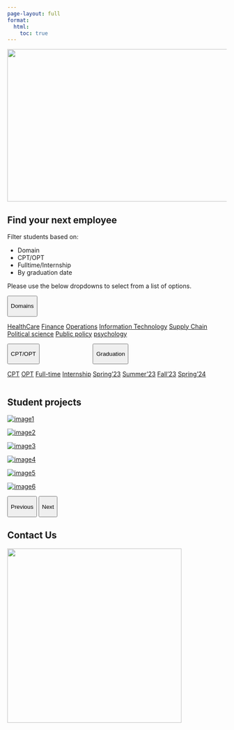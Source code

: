 ```yaml
---
page-layout: full
format:
  html:
    toc: true
---
```


<!-- Center Align main image -->

::: {.d-flex .justify-content-center}
<img src="images/DACSS_People.png" class="rounded" width="700" height="350"/>
:::

## Find your next employee

Filter students based on:

-   Domain
-   CPT/OPT
-   Fulltime/Internship
-   By graduation date

Please use the below dropdowns to select from a list of options.

<!-- Include the CSS files -->

<link rel="stylesheet" href="https://maxcdn.bootstrapcdn.com/bootstrap/4.0.0/css/bootstrap.min.css" integrity="sha384-Gn5384xqQ1aoWXA+058RXPxPg6fy4IWvTNh0E263XmFcJlSAwiGgFAW/dAiS6JXm" crossorigin="anonymous">

<!-- Include the JavaScript files -->

```{=html}
<script src="https://code.jquery.com/jquery-3.2.1.slim.min.js" integrity="sha384-KJ3o2DKtIkvYIK3UENzmM7KCkRr/rE9/Qpg6aAZGJwFDMVNA/GpGFF93hXpG5KkN" crossorigin="anonymous"></script>
```
```{=html}
<script src="https://cdnjs.cloudflare.com/ajax/libs/popper.js/1.12.9/umd/popper.min.js" integrity="sha384-ApNbgh9B+Y1QKtv3Rn7W3mgPxhU9K/ScQsAP7hUibX39j7fakFPskvXusvfa0b4Q" crossorigin="anonymous"></script>
```
```{=html}
<script src="https://maxcdn.bootstrapcdn.com/bootstrap/4.0.0/js/bootstrap.min.js" integrity="sha384-JZR6Spejh4U02d8jOt6vLEHfe/JQGiRRSQQxSfFWpi1MquVdAyjUar5+76PVCmYl" crossorigin="anonymous"></script>
```
```{=html}
<style>
.dropdown {
display: inline-block;
}
</style>
```
::: dropdown
<button class="btn btn-secondary dropdown-toggle" type="button" id="domainDropdown" data-toggle="dropdown" aria-haspopup="true" aria-expanded="false">

Domains

</button>

::: {.dropdown-menu aria-labelledby="dropdownMenuButton"}
<a class="dropdown-item" href="./people.html#category=healthcare" target="_blank">HealthCare</a> <a class="dropdown-item" href="./people.html#category=finance" target="_blank">Finance</a> <a class="dropdown-item" href="./people.html#category=operations" target="_blank">Operations</a> <a class="dropdown-item" href="./people.html#category=it" target="_blank">Information Technology</a> <a class="dropdown-item" href="./people.html#category=supply_chain" target="_blank">Supply Chain</a> <a class="dropdown-item" href="./people.html#category=political_science" target="_blank">Political science</a> <a class="dropdown-item" href="./people.html#category=public_policy" target="_blank">Public policy</a> <a class="dropdown-item" href="./people.html#category=psychology" target="_blank">psychology</a>
:::
:::

::: dropdown
<button class="btn btn-secondary dropdown-toggle" type="button" id="otherDropdown" data-toggle="dropdown" aria-haspopup="true" aria-expanded="false">

CPT/OPT

</button>

::: {.dropdown-menu aria-labelledby="dropdownMenuButton"}
<a class="dropdown-item" href="./people.html#category=cpt" target="_blank">CPT</a> <a class="dropdown-item" href="./people.html#category=opt" target="_blank">OPT</a> <a class="dropdown-item" href="./people.html#category=full_time" target="_blank">Full-time</a> <a class="dropdown-item" href="./people.html#category=internship" target="_blank">Internship</a>
:::
:::

::: dropdown
<button class="btn btn-secondary dropdown-toggle" type="button" id="graduationDropdown" data-toggle="dropdown" aria-haspopup="true" aria-expanded="false">

Graduation

</button>

::: {.dropdown-menu aria-labelledby="dropdownMenuButton"}
<a class="dropdown-item" href="./people.html#category=spring23" target="_blank">Spring'23</a> <a class="dropdown-item" href="./people.html#category=summer23" target="_blank">Summer'23</a> <a class="dropdown-item" href="./people.html#category=fall23" target="_blank">Fall'23</a> <a class="dropdown-item" href="./people.html#category=spring24" target="_blank">Spring'24</a>
:::
:::

## Student projects

<link href="https://cdn.jsdelivr.net/npm/bootstrap@5.0.0-beta3/dist/css/bootstrap.min.css" rel="stylesheet" integrity="sha384-eOJMYsd53ii+scO/bJGFsiCZc+5NDVN2yr8+0RDqr0Ql0h+rP48ckxlpbzKgwra6" crossorigin="anonymous">

::: {#studentProjects .carousel .slide .w-100 .d-flex .justify-content-center data-ride="carousel"}
::: carousel-inner
::: {.carousel-item .active}
::: row
::: col-4
<a href="https://example1.com" target="_blank"> <img src="images/image1.jpg" alt="image1" class="img-fluid"/> </a>
:::

::: col-4
<a href="https://example2.com" target="_blank"> <img src="images/image2.jpg" alt="image2" class="img-fluid"/> </a>
:::

::: col-4
<a href="https://example3.com" target="_blank"> <img src="images/image3.jpg" alt="image3" class="img-fluid"/> </a>
:::
:::
:::

::: carousel-item
::: row
::: col-4
<a href="https://example4.com" target="_blank"> <img src="images/image4.jpg" alt="image4" class="img-fluid"/> </a>
:::

::: col-4
<a href="https://example5.com" target="_blank"> <img src="images/image5.jpg" alt="image5" class="img-fluid"/> </a>
:::

::: col-4
<a href="https://example6.com" target="_blank"> <img src="images/image6.jpg" alt="image6" class="img-fluid"/> </a>
:::
:::
:::
:::

<button class="carousel-control-prev" type="button" data-bs-target="#studentProjects" data-bs-slide="prev">

[Previous]{.visually-hidden}

</button>

<button class="carousel-control-next" type="button" data-bs-target="#studentProjects" data-bs-slide="next">

[Next]{.visually-hidden}

</button>
:::

```{=html}
<script src="https://cdn.jsdelivr.net/npm/bootstrap@5.0.0-beta3/dist/js/bootstrap.bundle.min.js" integrity="sha384-JEW9xMcG8R+pH31jmWH6WWP0WintQrMb4s7ZOdauHnUtxwoG2vI5DkLtS3qm9Ekf" crossorigin="anonymous"></script>
```
## Contact Us

::: container
::: row
::: {.col-sm-6 .d-flex .justify-content-center}
<img src="images/DACSS_Round_Network.png" class="rounded" width="400" height="400"/><br>
:::

::: col-sm-6
```{=html}
<script src="https://apps.elfsight.com/p/platform.js" defer></script>
```
::: elfsight-app-8bc17fb7-0408-491a-8576-0f96ea7c486f
:::
:::
:::
:::

<!-- <script src="https://apps.elfsight.com/p/platform.js" defer></script> -->

<!-- <div class="elfsight-app-8bc17fb7-0408-491a-8576-0f96ea7c486f"></div> -->
